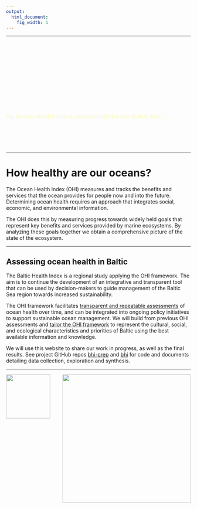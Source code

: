 ```yaml
---
output:
  html_document:
    fig_width: 1
---
```


---

<div class="page-lead" style="background-image:url(images/matt-hardy-6ArTTluciuA-unsplash-cropped.jpg)">
<div class="wrap page-lead-content">
<br><br><br><br><br><br>
<h3 style="color:lightgoldenrodyellow;line-height:160px">An Ocean Health Index assessment for the Baltic Sea . . . </h3>
</div>
</div>

---

# How healthy are our oceans?

The Ocean Health Index (OHI) measures and tracks the benefits and services that the ocean provides for people now and into the future. Determining ocean health requires an approach that integrates social, economic, and environmental information.

The OHI does this by measuring progress towards widely held goals that represent key benefits and services provided by marine ecosystems. By analyzing these goals together we obtain a comprehensive picture of the state of the ecosystem.

---

## Assessing ocean health in Baltic

The Baltic Health Index is a regional study applying the OHI framework. The aim is to continue the development of an integrative and transparent tool that can be used by decision-makers to guide management of the Baltic Sea region towards increased sustainability.

The OHI framework facilitates [transparent and repeatable assessments](https://www.nature.com/articles/s41559-017-0160) of ocean health over time, and can be integrated into ongoing policy initiatives to support sustainable ocean management. We will build from previous OHI assessments and [tailor the OHI framework](https://peerj.com/articles/1503/) to represent the cultural, social, and ecological characteristics and priorities of Baltic using the best available information and knowledge.

We will use this website to share our work in progress, as well as the final results. See project GitHub repos [bhi-prep](https://github.com/OHI-Science/bhi-prep) and [bhi](https://github.com/OHI-Science/bhi) for code and documents detailing data collection, exploration and synthesis.

---

<img align="right" src="images/BHI_logos.jpg" width="350px">
<img align="left" src="images/ohi_logo.png" width="120px">
